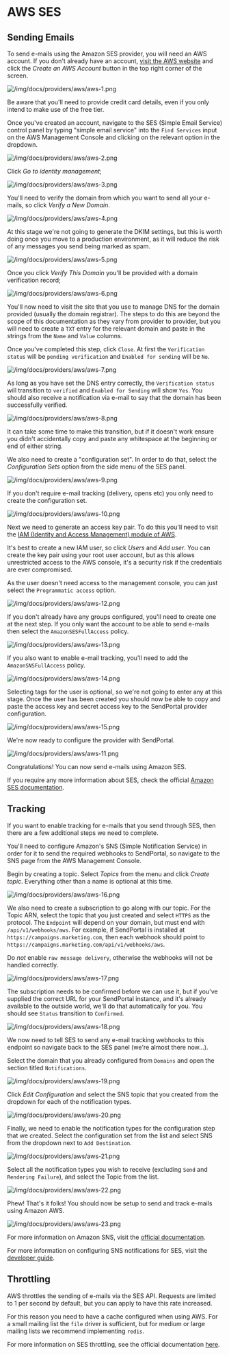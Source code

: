 # AWS SES

## Sending Emails

To send e-mails using the Amazon SES provider, you will need an AWS account. If you don't already have an account, [visit the AWS website](https://aws.amazon.com/) and click the _Create an AWS Account_ button in the top right corner of the screen.

![/img/docs/providers/aws/aws-1.png](/img/docs/providers/aws/aws-1.png)

Be aware that you'll need to provide credit card details, even if you only intend to make use of the free tier.

Once you've created an account, navigate to the SES (Simple Email Service) control panel by typing "simple email service" into the `Find Services` input on the AWS Management Console and clicking on the relevant option in the dropdown.

![/img/docs/providers/aws/aws-2.png](/img/docs/providers/aws/aws-2.png)

Click _Go to identity management_;

![/img/docs/providers/aws/aws-3.png](/img/docs/providers/aws/aws-3.png)

You'll need to verify the domain from which you want to send all your e-mails, so click _Verify a New Domain_.

![/img/docs/providers/aws/aws-4.png](/img/docs/providers/aws/aws-4.png)

At this stage we're not going to generate the DKIM settings, but this is worth doing once you move to a production environment, as it will reduce the risk of any messages you send being marked as spam.

![/img/docs/providers/aws/aws-5.png](/img/docs/providers/aws/aws-5.png)

Once you click _Verify This Domain_ you'll be provided with a domain verification record;

![/img/docs/providers/aws/aws-6.png](/img/docs/providers/aws/aws-6.png)

You'll now need to visit the site that you use to manage DNS for the domain provided (usually the domain registrar). The steps to do this are beyond the scope of this documentation as they vary from provider to provider, but you will need to create a `TXT` entry for the relevant domain and paste in the strings from the `Name` and `Value` columns.

Once you've completed this step, click `Close`. At first the `Verification status` will be `pending verification` and `Enabled for sending` will be `No`.

![/img/docs/providers/aws/aws-7.png](/img/docs/providers/aws/aws-7.png)

As long as you have set the DNS entry correctly, the `Verification status` will transition to `verified` and `Enabled for Sending` will show `Yes`. You should also receive a notification via e-mail to say that the domain has been successfully verified.

![/img/docs/providers/aws/aws-8.png](/img/docs/providers/aws/aws-8.png)

It can take some time to make this transition, but if it doesn't work ensure you didn't accidentally copy and paste any whitespace at the beginning or end of either string.

We also need to create a "configuration set". In order to do that, select the _Configuration Sets_ option from the side menu of the SES panel.

![/img/docs/providers/aws/aws-9.png](/img/docs/providers/aws/aws-9.png)

If you don't require e-mail tracking (delivery, opens etc) you only need to create the configuration set.

![/img/docs/providers/aws/aws-10.png](/img/docs/providers/aws/aws-10.png)

Next we need to generate an access key pair. To do this you'll need to visit the [IAM (Identity and Access Management) module of AWS](https://console.aws.amazon.com/iam/home?#/home).

It's best to create a new IAM user, so click _Users_ and _Add user_. You can create the key pair using your root user account, but as this allows unrestricted access to the AWS console, it's a security risk if the credentials are ever compromised.

As the user doesn't need access to the management console, you can just select the `Programmatic access` option.

![/img/docs/providers/aws/aws-12.png](/img/docs/providers/aws/aws-12.png)

If you don't already have any groups configured, you'll need to create one at the next step. If you only want the account to be able to send e-mails then select the `AmazonSESFullAccess` policy.

![/img/docs/providers/aws/aws-13.png](/img/docs/providers/aws/aws-13.png)

If you also want to enable e-mail tracking, you'll need to add the `AmazonSNSFullAccess` policy.

![/img/docs/providers/aws/aws-14.png](/img/docs/providers/aws/aws-14.png)

Selecting tags for the user is optional, so we're not going to enter any at this stage. Once the user has been created you should now be able to copy and paste the access key and secret access key to the SendPortal provider configuration.

![/img/docs/providers/aws/aws-15.png](/img/docs/providers/aws/aws-15.png)

We're now ready to configure the provider with SendPortal.

![/img/docs/providers/aws/aws-11.png](/img/docs/providers/aws/aws-11.png)

Congratulations! You can now send e-mails using Amazon SES.

If you require any more information about SES, check the official [Amazon SES documentation](https://docs.aws.amazon.com/ses/index.html).

## Tracking

If you want to enable tracking for e-mails that you send through SES, then there are a few additional steps we need to complete.

You'll need to configure Amazon's SNS (Simple Notification Service) in order for it to send the required webhooks to SendPortal, so navigate to the SNS page from the AWS Management Console.

Begin by creating a topic. Select _Topics_ from the menu and click _Create topic_. Everything other than a name is optional at this time.

![/img/docs/providers/aws/aws-16.png](/img/docs/providers/aws/aws-16.png)

We also need to create a subscription to go along with our topic. For the Topic ARN, select the topic that you just created and select `HTTPS` as the protocol. The `Endpoint` will depend on your domain, but must end with `/api/v1/webhooks/aws`. For example, if SendPortal is installed at `https://campaigns.marketing.com`, then each webhook should point to `https://campaigns.marketing.com/api/v1/webhooks/aws`.

Do _not_ enable `raw message delivery`, otherwise the webhooks will not be handled correctly.

![/img/docs/providers/aws/aws-17.png](/img/docs/providers/aws/aws-17.png)

The subscription needs to be confirmed before we can use it, but if you've supplied the correct URL for your SendPortal instance, and it's already available to the outside world, we'll do that automatically for you. You should see `Status` transition to `Confirmed`.

![/img/docs/providers/aws/aws-18.png](/img/docs/providers/aws/aws-18.png)

We now need to tell SES to send any e-mail tracking webhooks to this endpoint so navigate back to the SES panel (we're almost there now...).

Select the domain that you already configured from `Domains` and open the section titled `Notifications`.

![/img/docs/providers/aws/aws-19.png](/img/docs/providers/aws/aws-19.png)

Click _Edit Configuration_ and select the SNS topic that you created from the dropdown for each of the notification types.

![/img/docs/providers/aws/aws-20.png](/img/docs/providers/aws/aws-20.png)

Finally, we need to enable the notification types for the configuration step that we created. Select the configuration set from the list and select SNS from the dropdown next to `Add Destination`.

![/img/docs/providers/aws/aws-21.png](/img/docs/providers/aws/aws-21.png)

Select all the notification types you wish to receive (excluding `Send` and `Rendering Failure`), and select the Topic from the list.

![/img/docs/providers/aws/aws-22.png](/img/docs/providers/aws/aws-22.png)

Phew! That's it folks! You should now be setup to send and track e-mails using Amazon AWS.

![/img/docs/providers/aws/aws-23.png](/img/docs/providers/aws/aws-23.png)

For more information on Amazon SNS, visit the [official documentation](https://docs.aws.amazon.com/sns/latest/dg/sns-getting-started.html).

For more information on configuring SNS notifications for SES, visit the [developer guide](https://docs.aws.amazon.com/ses/latest/DeveloperGuide/configure-sns-notifications.html).

## Throttling

AWS throttles the sending of e-mails via the SES API. Requests are limited to 1 per second by default, but you can apply to have this rate increased.

For this reason you need to have a cache configured when using AWS. For a small mailing list the `file` driver is sufficient, but for medium or large mailing lists we recommend implementing `redis`.

For more information on SES throttling, see the official documentation [here](https://docs.aws.amazon.com/ses/latest/DeveloperGuide/manage-sending-quotas.html?icmpid=docs_ses_console).